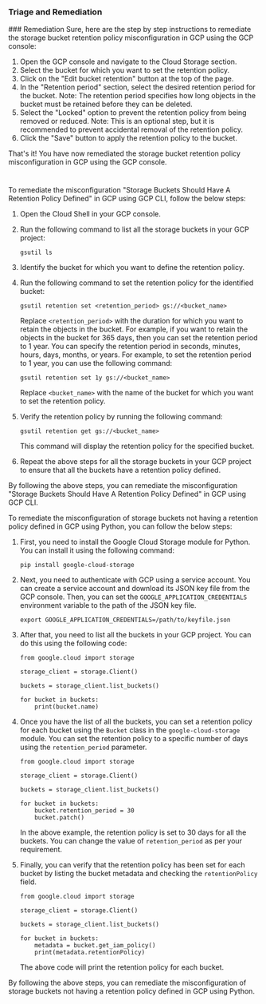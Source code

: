 
### Triage and Remediation
<Tabs>
<Tab title='Remediation'>
### Remediation

<AccordionGroup>
<Accordion title='Using Console' defaultOpen='true'>
Sure, here are the step by step instructions to remediate the storage bucket retention policy misconfiguration in GCP using the GCP console:

1. Open the GCP console and navigate to the Cloud Storage section.
2. Select the bucket for which you want to set the retention policy.
3. Click on the "Edit bucket retention" button at the top of the page.
4. In the "Retention period" section, select the desired retention period for the bucket. 
   Note: The retention period specifies how long objects in the bucket must be retained before they can be deleted. 
5. Select the "Locked" option to prevent the retention policy from being removed or reduced.
   Note: This is an optional step, but it is recommended to prevent accidental removal of the retention policy. 
6. Click the "Save" button to apply the retention policy to the bucket.

That's it! You have now remediated the storage bucket retention policy misconfiguration in GCP using the GCP console.

#
</Accordion>

<Accordion title='Using CLI'>
To remediate the misconfiguration "Storage Buckets Should Have A Retention Policy Defined" in GCP using GCP CLI, follow the below steps:

1. Open the Cloud Shell in your GCP console.

2. Run the following command to list all the storage buckets in your GCP project:

   ```
   gsutil ls
   ```

3. Identify the bucket for which you want to define the retention policy.

4. Run the following command to set the retention policy for the identified bucket:

   ```
   gsutil retention set <retention_period> gs://<bucket_name>
   ```

   Replace `<retention_period>` with the duration for which you want to retain the objects in the bucket. For example, if you want to retain the objects in the bucket for 365 days, then you can set the retention period to 1 year. You can specify the retention period in seconds, minutes, hours, days, months, or years. For example, to set the retention period to 1 year, you can use the following command:

   ```
   gsutil retention set 1y gs://<bucket_name>
   ```

   Replace `<bucket_name>` with the name of the bucket for which you want to set the retention policy.

5. Verify the retention policy by running the following command:

   ```
   gsutil retention get gs://<bucket_name>
   ```

   This command will display the retention policy for the specified bucket.

6. Repeat the above steps for all the storage buckets in your GCP project to ensure that all the buckets have a retention policy defined.

By following the above steps, you can remediate the misconfiguration "Storage Buckets Should Have A Retention Policy Defined" in GCP using GCP CLI.
</Accordion>

<Accordion title='Using Python'>
To remediate the misconfiguration of storage buckets not having a retention policy defined in GCP using Python, you can follow the below steps:

1. First, you need to install the Google Cloud Storage module for Python. You can install it using the following command:

   ```
   pip install google-cloud-storage
   ```

2. Next, you need to authenticate with GCP using a service account. You can create a service account and download its JSON key file from the GCP console. Then, you can set the `GOOGLE_APPLICATION_CREDENTIALS` environment variable to the path of the JSON key file.

   ```
   export GOOGLE_APPLICATION_CREDENTIALS=/path/to/keyfile.json
   ```

3. After that, you need to list all the buckets in your GCP project. You can do this using the following code:

   ```
   from google.cloud import storage

   storage_client = storage.Client()

   buckets = storage_client.list_buckets()

   for bucket in buckets:
       print(bucket.name)
   ```

4. Once you have the list of all the buckets, you can set a retention policy for each bucket using the `Bucket` class in the `google-cloud-storage` module. You can set the retention policy to a specific number of days using the `retention_period` parameter.

   ```
   from google.cloud import storage

   storage_client = storage.Client()

   buckets = storage_client.list_buckets()

   for bucket in buckets:
       bucket.retention_period = 30
       bucket.patch()
   ```

   In the above example, the retention policy is set to 30 days for all the buckets. You can change the value of `retention_period` as per your requirement.

5. Finally, you can verify that the retention policy has been set for each bucket by listing the bucket metadata and checking the `retentionPolicy` field.

   ```
   from google.cloud import storage

   storage_client = storage.Client()

   buckets = storage_client.list_buckets()

   for bucket in buckets:
       metadata = bucket.get_iam_policy()
       print(metadata.retentionPolicy)
   ```

   The above code will print the retention policy for each bucket.

By following the above steps, you can remediate the misconfiguration of storage buckets not having a retention policy defined in GCP using Python.
</Accordion>

</AccordionGroup>
</Tab>
</Tabs>

